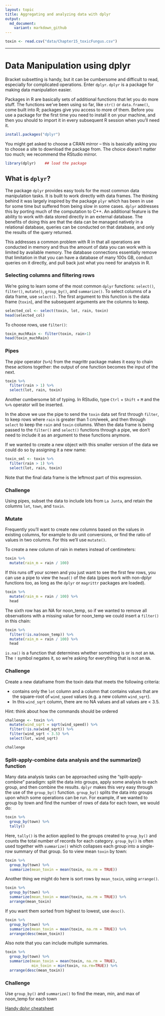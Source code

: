 ```yaml
---
layout: topic
title: Aggregating and analyzing data with dplyr
output:
  md_document:
    variant: markdown_github
---
```


```r
toxin <- read.csv("data/Chapter15_toxicFungus.csv")
```

------------

# Data Manipulation using dplyr

Bracket subsetting is handy, but it can be cumbersome and difficult to read,
especially for complicated operations. Enter `dplyr`. `dplyr` is a package for
making data manipulation easier.

Packages in R are basically sets of additional functions that let you do more
stuff. The functions we've been using so far, like `str()` or `data.frame()`,
come built into R; packages give you access to more of them. Before you use a
package for the first time you need to install it on your machine, and then you
should to import it in every subsequent R session when you'll need it.

```r
install.packages("dplyr")
```


You might get asked to choose a CRAN mirror -- this is basically asking you to
choose a site to download the package from. The choice doesn't matter too much;
we recommend the RStudio mirror.

```r
library(dplyr)    ## load the package
```

## What is `dplyr`?

The package `dplyr` provides easy tools for the most common data manipulation
tasks. It is built to work directly with data frames. The thinking behind it was
largely inspired by the package `plyr` which has been in use for some time but
suffered from being slow in some cases. `dplyr` addresses this by porting much
of the computation to C++. An additional feature is the ability to work with
data stored directly in an external database. The benefits of doing this are
that the data can be managed natively in a relational database, queries can be
conducted on that database, and only the results of the query returned.

This addresses a common problem with R in that all operations are conducted in
memory and thus the amount of data you can work with is limited by available
memory. The database connections essentially remove that limitation in that you
can have a database of many 100s GB, conduct queries on it directly, and pull
back just what you need for analysis in R.

### Selecting columns and filtering rows

We're going to learn some of the most common `dplyr` functions: `select()`,
`filter()`, `mutate()`, `group_by()`, and `summarize()`. To select columns of a
data frame, use `select()`. The first argument to this function is the data
frame (`toxin`), and the subsequent arguments are the columns to keep.

```r
selected_col <- select(toxin, lot, rain, toxin)
head(selected_col)
```

To choose rows, use `filter()`:

```r
toxin_muchRain <- filter(toxin, rain>1)
head(toxin_muchRain)
```

### Pipes

The _pipe_ operator (`%>%`) from the magrittr package makes it easy to
chain these actions together: the output of one function becomes the
input of the next.

```r
toxin %>%
  filter(rain > 1) %>%
  select(lot, rain, toxin)
```

Another cumbersome bit of typing. In RStudio, type <kbd>`Ctrl`</kbd> +
<kbd>`Shift`</kbd> + <kbd>`M`</kbd> and the `%>%` operator will be inserted.

In the above we use the pipe to send the `toxin` data set first through
`filter`, to keep rows where `rain` is greater than 1 cm/week, and then through `select` to
keep the `rain` and `toxin` columns. When the data frame is being passed to the
`filter()` and `select()` functions through a pipe, we don't need to include it
as an argument to these functions anymore.

If we wanted to create a new object with this smaller version of the data we
could do so by assigning it a new name:

```r
toxin_sml <- toxin %>%
  filter(rain > 1) %>%
  select(lot, rain, toxin)
```

Note that the final data frame is the leftmost part of this expression.

### Challenge

Using pipes, subset the data to include lots from `La Junta`,
and retain the columns `lot`, `town`, and `toxin`.

<!-- end challenge -->


### Mutate

Frequently you'll want to create new columns based on the values in existing
columns, for example to do unit conversions, or find the ratio of values in two
columns. For this we'll use `mutate()`.

To create a new column of rain in meters instead of centimeters:

```r
toxin %>%
  mutate(rain_m = rain / 100)
```

If this runs off your screen and you just want to see the first few rows, you
can use a pipe to view the `head()` of the data (pipes work with non-dplyr
functions too, as long as the `dplyr` or `magrittr` packages are loaded).

```r
toxin %>%
  mutate(rain_m = rain / 100) %>%
  head
```

The sixth row has an NA for noon_temp, so if we wanted to remove all observations with a missing value for noon_temp we could insert a `filter()` in this chain:

```r
toxin %>%
  filter(!is.na(noon_temp)) %>%
  mutate(rain_m = rain / 100) %>%
  head
```

`is.na()` is a function that determines whether something is or is not an `NA`.
The `!` symbol negates it, so we're asking for everything that is not an `NA`.

### Challenge

Create a new dataframe from the toxin data that meets the following
criteria:

- contains only the `lot` column and a column that contains
values that are the square-root of `wind_speed` values (e.g. a new column
`wind_sqrt`).
- In this `wind_sqrt` column, there are no NA values
and all values are < 3.5.

Hint: think about how the commands should be ordered

```r
challenge <- toxin %>%
  mutate(wind_sqrt = sqrt(wind_speed)) %>%
  filter(!is.na(wind_sqrt)) %>%
  filter(wind_sqrt < 3.5) %>%
  select(lot, wind_sqrt)

challenge  
```
<!-- end challenge -->


### Split-apply-combine data analysis and the summarize() function

Many data analysis tasks can be approached using the "split-apply-combine"
paradigm: split the data into groups, apply some analysis to each group, and
then combine the results. `dplyr` makes this very easy through the use of the
`group_by()` function. `group_by()` splits the data into groups upon which some
operations can be run. For example, if we wanted to group by town and find the
number of rows of data for each town, we would do:

```r
toxin %>%
  group_by(town) %>%
  tally()
```

Here, `tally()` is the action applied to the groups created to `group_by()` and counts the total number of records for each category. `group_by()` is often used together with `summarize()` which collapses each
group into a single-row summary of that group. So to view mean `toxin` by town:

```r
toxin %>%
  group_by(town) %>%
  summarize(mean_toxin = mean(toxin, na.rm = TRUE))
```


Another thing we might do here is sort rows by `mean_toxin`, using
`arrange()`.


```r
toxin %>%
  group_by(town) %>%
  summarize(mean_toxin = mean(toxin, na.rm = TRUE)) %>%
  arrange(mean_toxin)
```

If you want them sorted from highest to lowest, use `desc()`.

```r
toxin %>%
  group_by(town) %>%
  summarize(mean_toxin = mean(toxin, na.rm = TRUE)) %>%
  arrange(desc(mean_toxin))
```

Also note that you can include multiple summaries.

```r
toxin %>%
  group_by(town) %>%
  summarize(mean_toxin = mean(toxin, na.rm = TRUE),
            min_toxin = min(toxin, na.rm=TRUE)) %>%
  arrange(desc(mean_toxin))
```

### Challenge

Use `group_by()` and `summarize()` to find the mean, min, and max of noon_temp for each town

<!-- end challenge -->


[Handy dplyr cheatsheet](http://www.rstudio.com/wp-content/uploads/2015/02/data-wrangling-cheatsheet.pdf)
